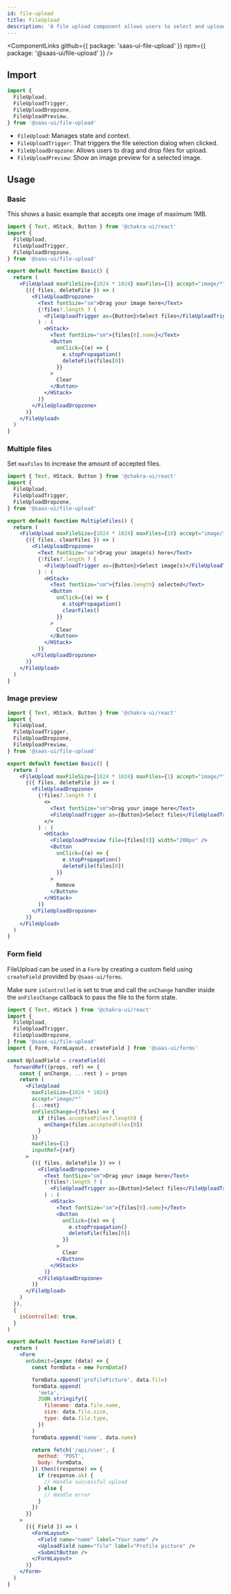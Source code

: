```yaml
---
id: file-upload
title: FileUpload
description: 'A file upload component allows users to select and upload files.'
---
```


<ComponentLinks
  github={{ package: 'saas-ui-file-upload' }}
  npm={{ package: '@saas-ui/file-upload' }}
/>

## Import

```js
import {
  FileUpload,
  FileUploadTrigger,
  FileUploadDropzone,
  FileUploadPreview,
} from '@saas-ui/file-upload'
```

- `FileUpload`: Manages state and context.
- `FileUploadTrigger`: That triggers the file selection dialog when clicked.
- `FileUploadDropzone`: Allows users to drag and drop files for upload.
- `FileUploadPreview`: Show an image preview for a selected image.

## Usage

### Basic

This shows a basic example that accepts one image of maximum 1MB.

```jsx
import { Text, HStack, Button } from '@chakra-ui/react'
import {
  FileUpload,
  FileUploadTrigger,
  FileUploadDropzone,
} from '@saas-ui/file-upload'

export default function Basic() {
  return (
    <FileUpload maxFileSize={1024 * 1024} maxFiles={1} accept="image/*">
      {({ files, deleteFile }) => (
        <FileUploadDropzone>
          <Text fontSize="sm">Drag your image here</Text>
          {!files?.length ? (
            <FileUploadTrigger as={Button}>Select files</FileUploadTrigger>
          ) : (
            <HStack>
              <Text fontSize="sm">{files[0].name}</Text>
              <Button
                onClick={(e) => {
                  e.stopPropagation()
                  deleteFile(files[0])
                }}
              >
                Clear
              </Button>
            </HStack>
          )}
        </FileUploadDropzone>
      )}
    </FileUpload>
  )
}
```

### Multiple files

Set `maxFiles` to increase the amount of accepted files.

```jsx
import { Text, HStack, Button } from '@chakra-ui/react'
import {
  FileUpload,
  FileUploadTrigger,
  FileUploadDropzone,
} from '@saas-ui/file-upload'

export default function MultipleFiles() {
  return (
    <FileUpload maxFileSize={1024 * 1024} maxFiles={10} accept="image/*">
      {({ files, clearFiles }) => (
        <FileUploadDropzone>
          <Text fontSize="sm">Drag your image(s) here</Text>
          {!files?.length ? (
            <FileUploadTrigger as={Button}>Select image(s)</FileUploadTrigger>
          ) : (
            <HStack>
              <Text fontSize="sm">{files.length} selected</Text>
              <Button
                onClick={(e) => {
                  e.stopPropagation()
                  clearFiles()
                }}
              >
                Clear
              </Button>
            </HStack>
          )}
        </FileUploadDropzone>
      )}
    </FileUpload>
  )
}
```

### Image preview

```jsx
import { Text, HStack, Button } from '@chakra-ui/react'
import {
  FileUpload,
  FileUploadTrigger,
  FileUploadDropzone,
  FileUploadPreview,
} from '@saas-ui/file-upload'

export default function Basic() {
  return (
    <FileUpload maxFileSize={1024 * 1024} maxFiles={1} accept="image/*">
      {({ files, deleteFile }) => (
        <FileUploadDropzone>
          {!files?.length ? (
            <>
              <Text fontSize="sm">Drag your image here</Text>
              <FileUploadTrigger as={Button}>Select files</FileUploadTrigger>
            </>
          ) : (
            <HStack>
              <FileUploadPreview file={files[0]} width="200px" />
              <Button
                onClick={(e) => {
                  e.stopPropagation()
                  deleteFile(files[0])
                }}
              >
                Remove
              </Button>
            </HStack>
          )}
        </FileUploadDropzone>
      )}
    </FileUpload>
  )
}
```

### Form field

FileUpload can be used in a `Form` by creating a custom field using `createField` provided by `@saas-ui/forms`.

Make sure `isControlled` is set to true and call the `onChange` handler inside the `onFilesChange` callback to pass the file to the form state.

```jsx
import { Text, HStack } from '@chakra-ui/react'
import {
  FileUpload,
  FileUploadTrigger,
  FileUploadDropzone,
} from '@saas-ui/file-upload'
import { Form, FormLayout, createField } from '@saas-ui/forms'

const UploadField = createField(
  forwardRef((props, ref) => {
    const { onChange, ...rest } = props
    return (
      <FileUpload
        maxFileSize={1024 * 1024}
        accept="image/*"
        {...rest}
        onFilesChange={(files) => {
          if (files.acceptedFiles?.length) {
            onChange(files.acceptedFiles[0])
          }
        }}
        maxFiles={1}
        inputRef={ref}
      >
        {({ files, deleteFile }) => (
          <FileUploadDropzone>
            <Text fontSize="sm">Drag your image here</Text>
            {!files?.length ? (
              <FileUploadTrigger as={Button}>Select files</FileUploadTrigger>
            ) : (
              <HStack>
                <Text fontSize="sm">{files[0].name}</Text>
                <Button
                  onClick={(e) => {
                    e.stopPropagation()
                    deleteFile(files[0])
                  }}
                >
                  Clear
                </Button>
              </HStack>
            )}
          </FileUploadDropzone>
        )}
      </FileUpload>
    )
  }),
  {
    isControlled: true,
  }
)

export default function FormField() {
  return (
    <Form
      onSubmit={async (data) => {
        const formData = new FormData()

        formData.append('profilePicture', data.file)
        formData.append(
          'meta',
          JSON.stringify({
            filename: data.file.name,
            size: data.file.size,
            type: data.file.type,
          })
        )
        formData.append('name', data.name)

        return fetch('/api/user', {
          method: 'POST',
          body: formData,
        }).then((response) => {
          if (response.ok) {
            // Handle successful upload
          } else {
            // Handle error
          }
        })
      }}
    >
      {({ Field }) => (
        <FormLayout>
          <Field name="name" label="Your name" />
          <UploadField name="file" label="Profile picture" />
          <SubmitButton />
        </FormLayout>
      )}
    </Form>
  )
}
```
